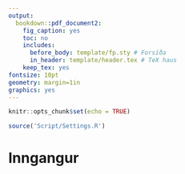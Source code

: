 ```yaml
---
output: 
  bookdown::pdf_document2:
    fig_caption: yes
    toc: no
    includes:
      before_body: template/fp.sty # Forsíða
      in_header: template/header.tex # TeX haus
    keep_tex: yes
fontsize: 10pt
geometry: margin=1in
graphics: yes
---
```


```r
knitr::opts_chunk$set(echo = TRUE)

source('Script/Settings.R')
```

# Inngangur

